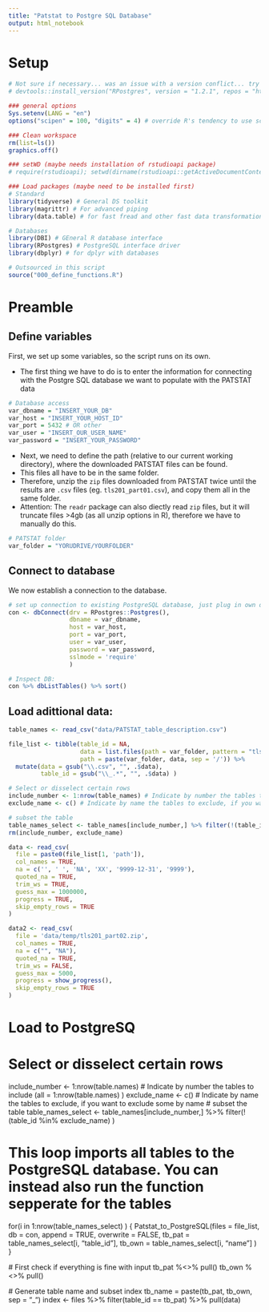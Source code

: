 ```yaml
---
title: "Patstat to Postgre SQL Database"
output: html_notebook
---
```


# Setup




```r
# Not sure if necessary... was an issue with a version conflict... try new version in the future again...
# devtools::install_version("RPostgres", version = "1.2.1", repos = "http://cran.us.r-project.org")

### general options
Sys.setenv(LANG = "en")
options("scipen" = 100, "digits" = 4) # override R's tendency to use scientific notation

### Clean workspace
rm(list=ls())
graphics.off()

### setWD (maybe needs installation of rstudioapi package)
# require(rstudioapi); setwd(dirname(rstudioapi::getActiveDocumentContext()$path)); getwd()

### Load packages (maybe need to be installed first)
# Standard
library(tidyverse) # General DS toolkit
library(magrittr) # For advanced piping
library(data.table) # for fast fread and other fast data transformations

# Databases
library(DBI) # GEneral R database interface
library(RPostgres) # PostgreSQL interface driver 
library(dbplyr) # for dplyr with databases
```

```r
# Outsourced in this script
source("000_define_functions.R")
```

# Preamble

## Define variables

First, we set up some variables, so the script runs on its own. 

* The first thing we have to do is to enter the information for connecting with the Postgre SQL database we want to populate with the PATSTAT data

```r
# Database access
var_dbname = "INSERT_YOUR_DB"
var_host = "INSERT_YOUR_HOST_ID"
var_port = 5432 # OR other
var_user = "INSERT_OUR_USER_NAME"
var_password = "INSERT_YOUR_PASSWORD"
```

* Next, we need to define the path (relative to our current working directory), where the downloaded PATSTAT files can be found.
* This files all have to be in the same folder.
* Therefore, unzip the `zip` files downloaded from PATSTAT twice until the results are `.csv` files (eg. `tls201_part01.csv`), and copy them all in the same folder.
* Attention: The `readr` package can also diectly read `zip` files, but it will truncate files >4gb (as all unzip options in R), therefore we have to manually do this.

```r
# PATSTAT folder
var_folder = "YORUDRIVE/YOURFOLDER"
```

## Connect to database

We now establish a connection to the database.

```r
# set up connection to existing PostgreSQL database, just plug in own details
con <- dbConnect(drv = RPostgres::Postgres(), 
                 dbname = var_dbname,
                 host = var_host, 
                 port = var_port,
                 user = var_user, 
                 password = var_password, 
                 sslmode = 'require'
                 )
```

```r
# Inspect DB:
con %>% dbListTables() %>% sort()
```



## Load adittional data: 

```r
table_names <- read_csv("data/PATSTAT_table_description.csv")
```

```r
file_list <- tibble(table_id = NA,
                    data = list.files(path = var_folder, pattern = "tls.*csv"),
                    path = paste(var_folder, data, sep = '/')) %>%
  mutate(data = gsub("\\.csv", "", .$data),
         table_id = gsub("\\_.*", "", .$data) )
```


```r
# Select or disselect certain rows
include_number <- 1:nrow(table_names) # Indicate by number the tables to include (all = 1:nrow(table.names) )
exclude_name <- c() # Indicate by name the tables to exclude, if you want to exclude some by name
```


```r
# subset the table
table_names_select <- table_names[include_number,] %>% filter(!(table_id %in% exclude_name) )
rm(include_number, exclude_name)
```





```r
data <- read_csv(
  file = paste0(file_list[1, 'path']),
  col_names = TRUE,
  na = c('', ' ', 'NA', 'XX', '9999-12-31', '9999'),
  quoted_na = TRUE,
  trim_ws = TRUE,
  guess_max = 1000000,
  progress = TRUE,
  skip_empty_rows = TRUE
)
```


```r
data2 <- read_csv(
  file = 'data/temp/tls201_part02.zip',
  col_names = TRUE,
  na = c("", "NA"),
  quoted_na = TRUE,
  trim_ws = FALSE,
  guess_max = 5000,
  progress = show_progress(),
  skip_empty_rows = TRUE
)
```


##############################################################################
# Load to PostgreSQ
##############################################################################

# Select or disselect certain rows
include_number <- 1:nrow(table.names) # Indicate by number the tables to include (all = 1:nrow(table.names) )
exclude_name <- c() # Indicate by name the tables to exclude, if you want to exclude some by name
# subset the table
table_names_select <- table_names[include_number,] %>% filter(!(table_id %in% exclude_name) )

# This loop imports all tables to the PostgreSQL database. You can instead also run the function sepperate for the tables
for(i in 1:nrow(table_names_select) ) {
  Patstat_to_PostgreSQL(files = file_list, 
                        db = con,
                        append = TRUE,
                        overwrite = FALSE,
                        tb_pat = table_names_select[i, "table_id"],
                        tb_own = table_names_select[i, "name"]
                        )
}

  # First check if everything is fine with input
  tb_pat %<>% pull()
  tb_own  %<>% pull()
  
  # Generate table name and subset index
  tb_name = paste(tb_pat, tb_own, sep = "_")
  index <- files %>%
    filter(table_id == tb_pat) %>%
    pull(data) 
    
  







